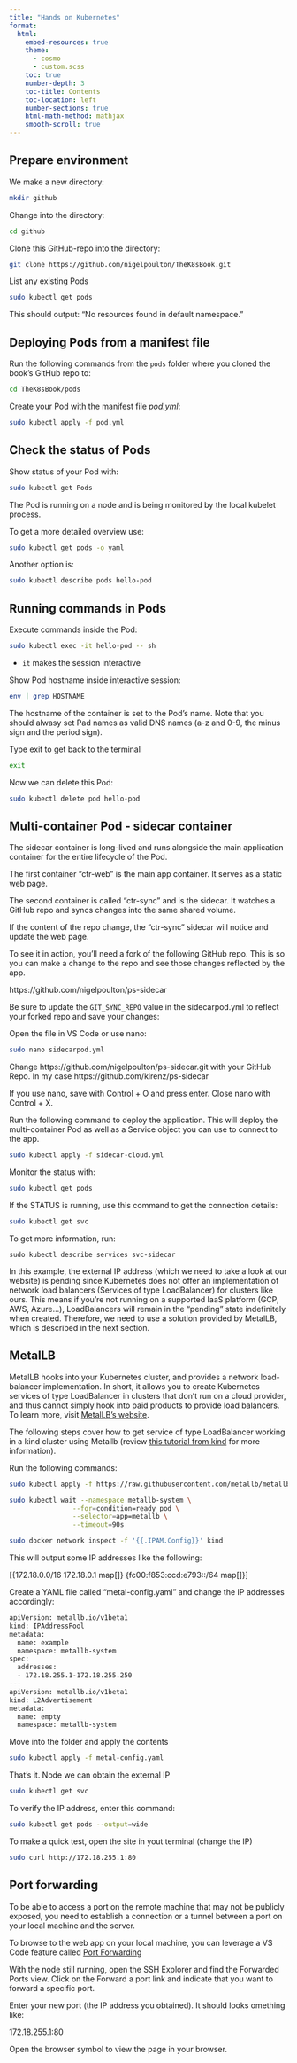 ```yaml
---
title: "Hands on Kubernetes" 
format: 
  html: 
    embed-resources: true
    theme: 
      - cosmo 
      - custom.scss 
    toc: true 
    number-depth: 3  
    toc-title: Contents 
    toc-location: left 
    number-sections: true 
    html-math-method: mathjax 
    smooth-scroll: true 
---
```



## Prepare environment

We make a new directory:

```bash
mkdir github
```

Change into the directory:


```bash
cd github
```

Clone this GitHub-repo into the directory:

```bash
git clone https://github.com/nigelpoulton/TheK8sBook.git
```

List any existing Pods

```bash
sudo kubectl get pods

```

This should output: "No resources found in default namespace."



## Deploying Pods from a manifest file

Run the following commands from the `pods` folder where you cloned the book’s GitHub repo to:

```bash
cd TheK8sBook/pods
```

Create your Pod with the manifest file *pod.yml*:


```bash
sudo kubectl apply -f pod.yml
```


## Check the status of Pods

Show status of your Pod with:

```bash
sudo kubectl get Pods
```

The Pod is running on a node and is being monitored by the local kubelet process.

To get a more detailed overview use:


```bash
sudo kubectl get pods -o yaml
```

Another option is:


```bash
sudo kubectl describe pods hello-pod
```

## Running commands in Pods 

Execute commands inside the Pod:


```bash
sudo kubectl exec -it hello-pod -- sh
```

- `it` makes the session interactive

Show Pod hostname inside interactive session:

```bash
env | grep HOSTNAME
```

The hostname of the container is set to the Pod's name. Note that you should alwasy set Pad names as valid DNS names (a-z and 0-9, the minus sign and the period sign).


Type exit to get back to the terminal


```bash
exit
```

Now we can delete this Pod:

```bash
sudo kubectl delete pod hello-pod
```


## Multi-container Pod - sidecar container

The sidecar container is long-lived and runs alongside the main application container for the entire lifecycle of the Pod.

The first container "ctr-web" is the main app container. It serves as a static web page.

The second container is called "ctr-sync" and is the sidecar. It watches a GitHub repo and syncs changes into the same shared volume.

If the content of the repo change, the "ctr-sync" sidecar will notice and update the web page.

To see it in action, you’ll need a fork of the following GitHub repo. This is so you can make a change to the repo and see those changes reflected by the app. 

https://github.com/nigelpoulton/ps-sidecar

Be sure to update the `GIT_SYNC_REPO` value in the sidecarpod.yml to reflect your forked repo and save your changes:

Open the file in VS Code or use nano:

```bash
sudo nano sidecarpod.yml 

```

Change https://github.com/nigelpoulton/ps-sidecar.git with your GitHub Repo. In my case https://github.com/kirenz/ps-sidecar

If you use nano, save with Control + O and press enter. Close nano with Control + X.

Run the following command to deploy the application. This will deploy the multi-container Pod as well as a Service object you can use to connect to the app.


```bash
sudo kubectl apply -f sidecar-cloud.yml

```

Monitor the status with:

```bash
sudo kubectl get pods

```

If the STATUS is running, use this command to get the connection details:

```bash
sudo kubectl get svc

```

To get more information, run:

```
sudo kubectl describe services svc-sidecar
```

In this example, the external IP address (which we need to take a look at our website) is pending since Kubernetes does not offer an implementation of network load balancers (Services of type LoadBalancer) for clusters like ours. This means if you’re not running on a supported IaaS platform (GCP, AWS, Azure…), LoadBalancers will remain in the “pending” state indefinitely when created. Therefore, we need to use a solution provided by MetalLB, which is described in the next section.


## MetalLB

MetalLB hooks into your Kubernetes cluster, and provides a network load-balancer implementation. In short, it allows you to create Kubernetes services of type LoadBalancer in clusters that don’t run on a cloud provider, and thus cannot simply hook into paid products to provide load balancers. To learn more, visit [MetalLB's website](https://metallb.universe.tf/).


The following steps cover how to get service of type LoadBalancer working in a kind cluster using Metallb (review [this tutorial from kind](https://kind.sigs.k8s.io/docs/user/loadbalancer/) for more information).

Run the following commands:

```bash
sudo kubectl apply -f https://raw.githubusercontent.com/metallb/metallb/v0.13.7/config/manifests/metallb-native.yaml
```



```bash
sudo kubectl wait --namespace metallb-system \
                --for=condition=ready pod \
                --selector=app=metallb \
                --timeout=90s


```


```bash
sudo docker network inspect -f '{{.IPAM.Config}}' kind
```

This will output some IP addresses like the following:

[{172.18.0.0/16  172.18.0.1 map[]} {fc00:f853:ccd:e793::/64   map[]}]


Create a YAML file called "metal-config.yaml" and change the IP addresses accordingly:  


```bash
apiVersion: metallb.io/v1beta1
kind: IPAddressPool
metadata:
  name: example
  namespace: metallb-system
spec:
  addresses:
  - 172.18.255.1-172.18.255.250
---
apiVersion: metallb.io/v1beta1
kind: L2Advertisement
metadata:
  name: empty
  namespace: metallb-system
```

Move into the folder and apply the contents

```bash
sudo kubectl apply -f metal-config.yaml 
```

That's it. Node we can obtain the external IP

```bash
sudo kubectl get svc 

```

To verify the IP address, enter this command:

```bash
sudo kubectl get pods --output=wide
```

To make a quick test, open the site in yout terminal (change the IP)

```bash
sudo curl http://172.18.255.1:80 
```


## Port forwarding

To be able to access a port on the remote machine that may not be publicly exposed, you need to establish a connection or a tunnel between a port on your local machine and the server.

To browse to the web app on your local machine, you can leverage a VS Code feature called [Port Forwarding](https://code.visualstudio.com/docs/remote/ssh#_forwarding-a-port-creating-ssh-tunnel)

With the node still running, open the SSH Explorer and find the Forwarded Ports view. Click on the Forward a port link and indicate that you want to forward  a specific port.

Enter your new port (the IP address you obtained). It should looks omething like:

172.18.255.1:80

Open the browser symbol to view the page in your browser.